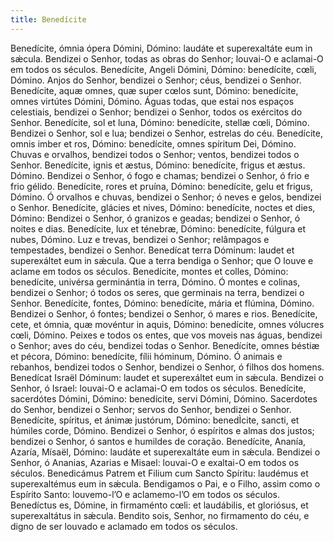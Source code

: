 ```yaml
---
title: Benedícite
---
```


<div class="side-by-side not-content">
  <span>
    Benedícite, ómnia ópera Dómini, Dómino: laudáte et superexaltáte eum in
    sǽcula.
  </span>
  <span>
    Bendizei o Senhor, todas as obras do Senhor; louvai-O e aclamai-O em todos
    os séculos.
  </span>
  <span>
    Benedícite, Angeli Dómini, Dómino: benedícite, cœli, Dómino.
  </span>
  <span>
    Anjos do Senhor, bendizei o Senhor; céus, bendizei o Senhor.
  </span>
  <span>
    Benedícite, aquæ omnes, quæ super cœlos sunt, Dómino: benedícite, omnes
    virtútes Dómini, Dómino.
  </span>
  <span>
    Águas todas, que estai nos espaços celestiais, bendizei o Senhor; bendizei o
    Senhor, todos os exércitos do Senhor.
  </span>
  <span>
    Benedícite, sol et luna, Dómino: benedícite, stellæ cœli, Dómino.
  </span>
  <span>
    Bendizei o Senhor, sol e lua; bendizei o Senhor, estrelas do céu.
  </span>
  <span>
    Benedícite, omnis imber et ros, Dómino: benedícite, omnes spíritum Dei,
    Dómino.
  </span>
  <span>
    Chuvas e orvalhos, bendizei todos o Senhor; ventos, bendizei todos o Senhor.
  </span>
  <span>
    Benedícite, ignis et æstus, Dómino: benedícite, frigus et æstus. Dómino.
  </span>
  <span>
    Bendizei o Senhor, ó fogo e chamas; bendizei o Senhor, ó frio e frio gélido.
  </span>
  <span>
    Benedícite, rores et pruína, Dómino: benedícite, gelu et frigus, Dómino.
  </span>
  <span>
    Ó orvalhos e chuvas, bendizei o Senhor; ó neves e gelos, bendizei o Senhor.
  </span>
  <span>
    Benedícite, glácies et nives, Dómino: benedícite, noctes et dies, Dómino:
  </span>
  <span>
    Bendizei o Senhor, ó granizos e geadas; bendizei o Senhor, ó noites e dias.
  </span>
  <span>
    Benedícite, lux et ténebræ, Dómino: benedícite, fúlgura et nubes, Dómino.
  </span>
  <span>
    Luz e trevas, bendizei o Senhor; relâmpagos e tempestades, bendizei o
    Senhor.
  </span>
  <span>
    Benedícat terra Dóminum: laudet et superexáltet eum in sǽcula.
  </span>
  <span>
    Que a terra bendiga o Senhor; que O louve e aclame em todos os séculos.
  </span>
  <span>
    Benedícite, montes et colles, Dómino: benedícite, univérsa germinántia in
    terra, Dómino.
  </span>
  <span>
    Ó montes e colinas, bendizei o Senhor; ó todos os seres, que germinais na
    terra, bendizei o Senhor.
  </span>
  <span>
    Benedícite, fontes, Dómino: benedícite, mária et flúmina, Dómino.
  </span>
  <span>
    Bendizei o Senhor, ó fontes; bendizei o Senhor, ó mares e rios.
  </span>
  <span>
    Benedícite, cete, et ómnia, quæ movéntur in aquis, Dómino: benedícite, omnes
    vólucres cœli, Dómino.
  </span>
  <span>
    Peixes e todos os entes, que vos moveis nas águas, bendizei o Senhor; aves
    do céu, bendizei todas o Senhor.
  </span>
  <span>
    Benedícite, omnes béstiæ et pécora, Dómino: benedícite, fílii hóminum,
    Dómino.
  </span>
  <span>
    Ó animais e rebanhos, bendizei todos o Senhor, bendizei o Senhor, ó filhos
    dos homens.
  </span>
  <span>
    Benedícat Israël Dóminum: laudet et superexáltet eum in sǽcula.
  </span>
  <span>
    Bendizei o Senhor, ó Israel: louvai-O e aclamai-O em todos os séculos.
  </span>
  <span>
    Benedícite, sacerdótes Dómini, Dómino: benedícite, servi Dómini, Dómino.
  </span>
  <span>
    Sacerdotes do Senhor, bendizei o Senhor; servos do Senhor, bendizei o
    Senhor.
  </span>
  <span>
    Benedícite, spíritus, et ánimæ justórum, Dómino: benedÌcite, sancti, et
    húmiles corde, Dómino.
  </span>
  <span>
    Bendizei o Senhor, ó espíritos e almas dos justos; bendizei o Senhor, ó
    santos e humildes de coração.
  </span>
  <span>
    Benedícite, Ananía, Azaría, Mísaël, Dómino: laudáte et superexaltáte eum in
    sǽcula.
  </span>
  <span>
    Bendizei o Senhor, ó Ananias, Azarias e Misael: louvai-O e exaltai-O em
    todos os séculos.
  </span>
  <span>
    Benedicámus Patrem et Filium cum Sancto Spíritu: laudémus et superexaltémus
    eum in sǽcula.
  </span>
  <span>
    Bendigamos o Pai, e o Filho, assim como o Espírito Santo: louvemo-l’O e
    aclamemo-l’O em todos os séculos.
  </span>
  <span>
    Benedíctus es, Dómine, in firmaménto cœli: et laudábilis, et gloriósus, et
    superexaltátus in sǽcula.
  </span>
  <span>
    Bendito sois, Senhor, no firmamento do céu, e digno de ser louvado e
    aclamado em todos os séculos.
  </span>
</div>
